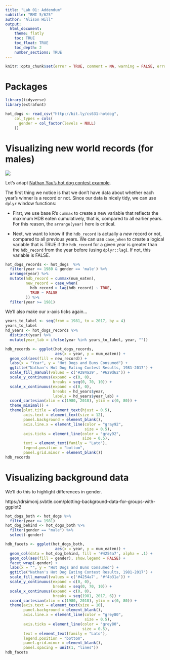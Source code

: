 ```yaml
---
title: "Lab 01: Addendum"
subtitle: "BMI 5/625"
author: "Alison Hill"
output:
  html_document:
    theme: flatly
    toc: TRUE
    toc_float: TRUE
    toc_depth: 2
    number_sections: TRUE
---
```

```r
knitr::opts_chunk$set(error = TRUE, comment = NA, warning = FALSE, errors = FALSE, message = FALSE, tidy = FALSE, cache = FALSE)
```

# Packages

```r
library(tidyverse)
library(extrafont)
```


```r
hot_dogs <- read_csv("http://bit.ly/cs631-hotdog", 
    col_types = cols(
      gender = col_factor(levels = NULL)
    ))
```

# Visualizing new world records (for males)

![](https://i0.wp.com/flowingdata.com/wp-content/uploads/2009/06/hot-dogs1.gif?zoom=2&fit=900%2C423)

Let's adapt [Nathan Yau's hot dog contest example](http://flowingdata.com/2009/07/02/whos-going-to-win-nathans-hot-dog-eating-contest/hot-dogs-2/). 

The first thing we notice is that we don't have data about whether each year's winner is a record or not. Since our data is nicely tidy, we can use `dplyr` window functions:

- First, we use base R's `cummax` to create a new variable that reflects the maximum HDB eaten cumulatively, that is, compared to all earlier years. For this reason, the `arrange(year)` here is critical.

- Next, we want to know if the `hdb_record` is actually a *new* record or not, compared to all previous years. We can use `case_when` to create a logical variable that is TRUE if the `hdb_record` for a given year is greater than the `hdb_record` from the year before (using `dplyr::lag`). If not, this variable is FALSE.

```r
hot_dogs_records <- hot_dogs  %>% 
  filter(year >= 1980 & gender == 'male') %>%  
  arrange(year) %>% 
  mutate(hdb_record = cummax(num_eaten),
         new_record = case_when(
           hdb_record > lag(hdb_record) ~ TRUE,
           TRUE ~ FALSE
         )) %>% 
  filter(year >= 1981)
```

We'll also make our x-axis ticks again...


```r
years_to_label <- seq(from = 1981, to = 2017, by = 4)
years_to_label
hd_years <- hot_dogs_records %>%
  distinct(year) %>% 
  mutate(year_lab = ifelse(year %in% years_to_label, year, ""))
```


```r
hdb_records <- ggplot(hot_dogs_records, 
                      aes(x = year, y = num_eaten)) + 
  geom_col(aes(fill = new_record)) + 
  labs(x = "Year", y = "Hot Dogs and Buns Consumed") +
  ggtitle("Nathan's Hot Dog Eating Contest Results, 1981-2017") +
  scale_fill_manual(values = c('#284a29', '#629d62')) + 
  scale_y_continuous(expand = c(0, 0),
                     breaks = seq(0, 70, 10)) +
  scale_x_continuous(expand = c(0, 0), 
                     breaks = hd_years$year,
                     labels = hd_years$year_lab) + 
  coord_cartesian(xlim = c(1980, 2018), ylim = c(0, 80)) +
  theme_minimal() +
  theme(plot.title = element_text(hjust = 0.5),
        axis.text = element_text(size = 12),
        panel.background = element_blank(),
        axis.line.x = element_line(color = "gray92", 
                                   size = 0.5),
        axis.ticks = element_line(color = "gray92", 
                                  size = 0.5),
        text = element_text(family = "Lato"),
        legend.position = "bottom",
        panel.grid.minor = element_blank())
hdb_records
```


# Visualizing background data

We'll do this to highlight differences in gender.

https://drsimonj.svbtle.com/plotting-background-data-for-groups-with-ggplot2

```r
hot_dogs_both <- hot_dogs %>% 
  filter(year >= 1981) 
hot_dog_behind <- hot_dogs_both %>% 
  filter(gender == "male") %>% 
  select(-gender)
```

```r
hdb_facets <- ggplot(hot_dogs_both, 
                      aes(x = year, y = num_eaten)) + 
  geom_col(data = hot_dog_behind, fill = '#4254a7', alpha = .1) +
  geom_col(aes(fill = gender), show.legend = FALSE) + 
  facet_wrap(~gender) +
  labs(x = "", y = "Hot Dogs and Buns Consumed") +
  ggtitle("Nathan's Hot Dog Eating Contest Results, 1981-2017") +
  scale_fill_manual(values = c('#4254a7', '#f4b31a')) + 
  scale_y_continuous(expand = c(0, 0),
                     breaks = seq(0, 70, 10)) +
  scale_x_continuous(expand = c(0, 0),
                     breaks = seq(1981, 2017, 6)) +
  coord_cartesian(xlim = c(1980, 2018), ylim = c(0, 80)) +
  theme(axis.text = element_text(size = 10),
        panel.background = element_blank(),
        axis.line.x = element_line(color = "grey80", 
                                   size = 0.5),
        axis.ticks = element_line(color = "grey80", 
                                  size = 0.5),
        text = element_text(family = "Lato"),
        legend.position = "bottom",
        panel.grid.minor = element_blank(),
        panel.spacing = unit(1, "lines"))
hdb_facets
```


